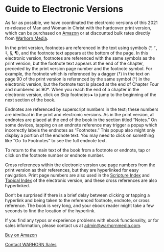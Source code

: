 # Guide to Electronic Versions {- #G2EV}

<p class="BODY-STYLES_Chapter-Opening"><span class="MaWiC_Subhead-Drop-Words">As</span> far as possible, we have coordinated the electronic versions of this 2021 re-release of <span class="Italic">Man and Woman in Christ</span> with the hardcover print version, which can be purchased on <a href="https://www.amazon.com/dp/1940017300/ref=cm_sw_em_r_mt_dp_E8EBSPCHBCXJH1FSTSE7">Amazon</a> or at discounted bulk rates directly from <a href="https://warhornmedia.com/2021/03/30/book-orders/">Warhorn Media</a>.</p>
<p class="BODY-STYLES_Body">In the print version, footnotes are referenced in the text using symbols (*, †, ‡, §, ¶), and the footnote text appears at the bottom of the page. In this electronic version, footnotes are referenced with the same symbols as the print version, but the footnote text appears at the end of the chapter, preceded by the print version page number and the footnote symbol. For example, the footnote which is referenced by a dagger (†) in the text on page&#160;90 of the print version is referenced by the same symbol (†) in the electronic version, but the footnote text is placed at the end of Chapter Four and numbered as 90†. When you reach the end of a chapter in the electronic version, click on <span class="Italic">Skip footnotes ▸</span> to jump to the beginning of the next section of the book.</p>
<p class="BODY-STYLES_Body">Endnotes are referenced by superscript numbers in the text; these numbers are identical in the print and electronic versions. As in the print version, all endnotes are placed at the end of the book in the section titled “Notes.” On some devices, tapping on an endnote reference may trigger a popup which incorrectly labels the endnotes as “Footnotes.” <span class="No-Ligatures">Th</span>is popup also might only display a portion of the endnote text. You may need to click on something like “Go To Footnotes” to see the full endnote text.</p>
<p class="BODY-STYLES_Body">To return to the main text of the book from a footnote or endnote, tap or click on the footnote number or endnote number.</p>
<p class="BODY-STYLES_Body">Cross references within the electronic version use page numbers from the print version as their references, but they are hyperlinked for easy navigation. Print page numbers are also used in the [Scripture Index](#scripture-index){style="font-weight:normal;"} and [Topical Index](#topical-index){style="font-weight:normal;"} of the electronic version, and these cross references are also hyperlinked.</p>
<p class="BODY-STYLES_Body">Don’t be surprised if there is a brief delay between clicking or tapping a hyperlink and being taken to the referenced footnote, endnote, or cross reference. <span class="No-Ligatures">Th</span>e book is very long, and your ebook reader might take a few seconds to find the location of the hyperlink.</p>
<p class="BODY-STYLES_Body">If you find any typos or experience problems with ebook functionality, or for sales information, please contact us at <a href="mailto:admin@warhornmedia.com">admin@warhornmedia.com</a>.</p>
<div class="Buy-Buttons">
<p class="Buy-Button"><a href="https://www.amazon.com/dp/1940017300/ref=cm_sw_em_r_mt_dp_E8EBSPCHBCXJH1FSTSE7">Buy on Amazon</a></p>
<p class="Buy-Button"><a href="https://warhornmedia.com/contact-us/">Contact WARHORN Sales</a></p>
</div>